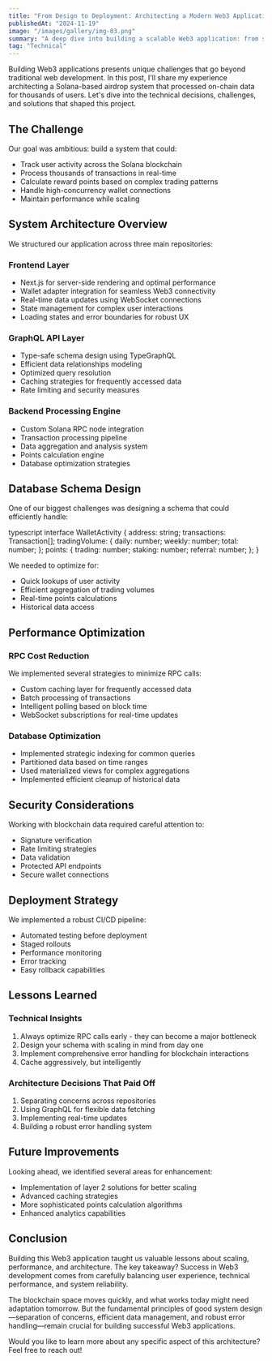 ```yaml
---
title: "From Design to Deployment: Architecting a Modern Web3 Application"
publishedAt: "2024-11-19"
image: "/images/gallery/img-03.png"
summary: "A deep dive into building a scalable Web3 application: from system design decisions to performance optimization and deployment strategies."
tag: "Technical"
---
```


Building Web3 applications presents unique challenges that go beyond traditional web development. In this post, I'll share my experience architecting a Solana-based airdrop system that processed on-chain data for thousands of users. Let's dive into the technical decisions, challenges, and solutions that shaped this project.

## The Challenge

Our goal was ambitious: build a system that could:

- Track user activity across the Solana blockchain
- Process thousands of transactions in real-time
- Calculate reward points based on complex trading patterns
- Handle high-concurrency wallet connections
- Maintain performance while scaling

## System Architecture Overview

We structured our application across three main repositories:

### Frontend Layer

- Next.js for server-side rendering and optimal performance
- Wallet adapter integration for seamless Web3 connectivity
- Real-time data updates using WebSocket connections
- State management for complex user interactions
- Loading states and error boundaries for robust UX

### GraphQL API Layer

- Type-safe schema design using TypeGraphQL
- Efficient data relationships modeling
- Optimized query resolution
- Caching strategies for frequently accessed data
- Rate limiting and security measures

### Backend Processing Engine

- Custom Solana RPC node integration
- Transaction processing pipeline
- Data aggregation and analysis system
- Points calculation engine
- Database optimization strategies

## Database Schema Design

One of our biggest challenges was designing a schema that could efficiently handle:

typescript
interface WalletActivity {
address: string;
transactions: Transaction[];
tradingVolume: {
daily: number;
weekly: number;
total: number;
};
points: {
trading: number;
staking: number;
referral: number;
};
}

We needed to optimize for:

- Quick lookups of user activity
- Efficient aggregation of trading volumes
- Real-time points calculations
- Historical data access

## Performance Optimization

### RPC Cost Reduction

We implemented several strategies to minimize RPC calls:

- Custom caching layer for frequently accessed data
- Batch processing of transactions
- Intelligent polling based on block time
- WebSocket subscriptions for real-time updates

### Database Optimization

- Implemented strategic indexing for common queries
- Partitioned data based on time ranges
- Used materialized views for complex aggregations
- Implemented efficient cleanup of historical data

## Security Considerations

Working with blockchain data required careful attention to:

- Signature verification
- Rate limiting strategies
- Data validation
- Protected API endpoints
- Secure wallet connections

## Deployment Strategy

We implemented a robust CI/CD pipeline:

- Automated testing before deployment
- Staged rollouts
- Performance monitoring
- Error tracking
- Easy rollback capabilities

## Lessons Learned

### Technical Insights

1. Always optimize RPC calls early - they can become a major bottleneck
2. Design your schema with scaling in mind from day one
3. Implement comprehensive error handling for blockchain interactions
4. Cache aggressively, but intelligently

### Architecture Decisions That Paid Off

1. Separating concerns across repositories
2. Using GraphQL for flexible data fetching
3. Implementing real-time updates
4. Building a robust error handling system

## Future Improvements

Looking ahead, we identified several areas for enhancement:

- Implementation of layer 2 solutions for better scaling
- Advanced caching strategies
- More sophisticated points calculation algorithms
- Enhanced analytics capabilities

## Conclusion

Building this Web3 application taught us valuable lessons about scaling, performance, and architecture. The key takeaway? Success in Web3 development comes from carefully balancing user experience, technical performance, and system reliability.

The blockchain space moves quickly, and what works today might need adaptation tomorrow. But the fundamental principles of good system design—separation of concerns, efficient data management, and robust error handling—remain crucial for building successful Web3 applications.

Would you like to learn more about any specific aspect of this architecture? Feel free to reach out!
